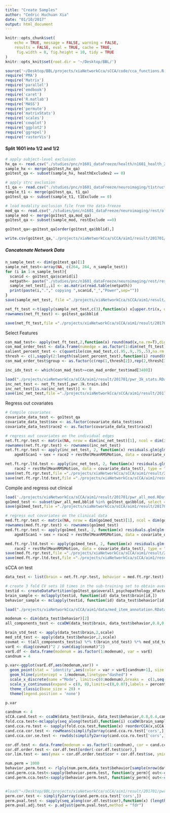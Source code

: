 ```yaml
---
title: "Create Samples"
author: "Cedric Huchuan Xia"
date: "01/10/2017"
output: html_document
---
```


```r
knitr::opts_chunk$set(
	echo = TRUE, message = FALSE, warning = FALSE,
	results = FALSE, eval = TRUE, cache = TRUE,
	 fig.width = 8, fig.height = 10, tidy = TRUE
)
knitr::opts_knit$set(root.dir = '~/Desktop/BBL/')
```

```r
source('~/Desktop/BBL/projects/xiaNetworkCca/sCCA/code/cca_functions.R')
require('PMA')
require('Matrix')
require('parallel')
require('emdbook')
require('caret')
require('R.matlab')
require('MASS')
require('permute')
require('matrixStats')
require('scales')
require('cowplot')
require('ggplot2')
require('ggrepel')
require('rasterVis')
```
#####################################
#### Split 1601 into 1/2 and 1/2 #### 
#####################################

```r

# apply subject-level exclusion
hx_qa <- read.csv("./studies/pnc/n1601_dataFreeze/health/n1601_health_20161214.csv")
sample_hx <- merge(go1test,hx_qa)
go1test_qa <- subset(sample_hx, healthExcludev2 == 0)

# apply strc exclusion
t1_qa <- read.csv("./studies/pnc/n1601_dataFreeze/neuroimaging/t1struct/old/n1601_t1QaData_v2_20161215.csv")
sample_t1 <- merge(go1test_qa, t1_qa)
go1test_qa <- subset(sample_t1, t1Exclude == 0)

# load modality exclusion file from the data-freeze
mod_qa <- read.csv("./studies/pnc/n1601_dataFreeze/neuroimaging/rest/old/n1601_RestQAData_20170318.csv")
sample_mod <- merge(go1test_qa,mod_qa)
go1test_qa <- subset(sample_mod, restExclude ==0)

go1test_qa<-go1test_qa[order(go1test_qa$bblid),]

write.csv(go1test_qa,'./projects/xiaNetworkCca/sCCA/aim1/result/201701/go1test_subject_qa.csv',row.names=FALSE, quote=FALSE)
```


#####################################
##### Concatenate Network Data ###### 
#####################################

```r
n_sample_test <- dim(go1test_qa)[1]
sample_net_test<-array(NA, c(264, 264, n_sample_test))
for (i in 1:n_sample_test){
  scanid <- go1test_qa$scanid[i]
  netpath<- paste("./studies/pnc/n1601_dataFreeze/neuroimaging/rest/restNetwork_264PowerPNC/264PowerPNCNetworks/",scanid,"_264PowerPNC_network.txt",sep="")
  sample_net_test[,,i] <- as.matrix(read.table(netpath))
  print(paste(i,"."," copying ",scanid,"_","Power",sep=""))
}
save(sample_net_test, file ="./projects/xiaNetworkCca/sCCA/aim1/result/201701/pwr_test_netmat.RData")

```


```r
net_ft_test <-t(apply(sample_net_test,c(3),function(x) x[upper.tri(x, diag = F)]))
rownames(net_ft_test) <- go1test_qa$bblid

save(net_ft_test,file ="./projects/xiaNetworkCca/sCCA/aim1/result/201701/pwr_test_net_ft.RData")
```

#####################################
########### Select Features ######### 
#####################################
```r
con_mad_test<- apply(net_ft_test,2,function(x) round(mad(x,na.rm=T),digits=4))
con_mad_order_test <- data.frame(numedge = as.factor(1:dim(net_ft_test)[2]),mad = con_mad_test[order(-con_mad_test)])
salient_percent_test <- c(quantile(con_mad_test,c(.95,.9,.75,.5),na.rm = T))
thresh <- c(1,sapply(2:length(salient_percent_test),function(i) round(mean(which(con_mad_order_test$mad == salient_percent_test[i])))), dim(net_ft_test)[2])
con_mad_order_test$group <- as.factor(c(rep(1,thresh[2]),rep(2,thresh[3]-thresh[2]),rep(3,thresh[4]-thresh[3]),rep(4,thresh[5]-thresh[4])))
```

```r
inc_idx_test <- which(con_mad_test>=con_mad_order_test$mad[3400])

load("./projects/xiaNetworkCca/sCCA/aim1/result/201701/pwr_3k_stats.RData")
inc_net_test <- net_ft_test[,pwr.3k.train.idx]
inc_net_test[is.na(inc_net_test)] <- 0
save(inc_net_test,file ="./projects/xiaNetworkCca/sCCA/aim1/result/201701/pwr_test_net_ft.RData")

```

############################################
########### Regress out covariates ######### 
############################################


```r
# Compile covariates
covariate_data_test <- go1test_qa
covariate_data_test$sex <- as.factor(covariate_data_test$sex)
covariate_data_test$race2 <- as.factor(covariate_data_test$race2)

# regress out covariates on the individual edges
net.ft.rgr.test <- matrix(NA, nrow = dim(inc_net_test)[1], ncol = dim(inc_net_test)[2])
rownames(net.ft.rgr.test) <- rownames(inc_net_test)
net.ft.rgr.test <- apply(inc_net_test, 2, function(x) residuals.glm(glm(x ~  
    ageAtScan1 + sex + race2 + restRelMeanRMSMotion, data = covariate_data_test), type = "response"))

net.ft.rgr.ltd.test <- apply(inc_net_test, 2, function(x) residuals.glm(glm(x ~  
    race2 + restRelMeanRMSMotion, data = covariate_data_test), type = "response"))
save(net.ft.rgr.test,file ="./projects/xiaNetworkCca/sCCA/aim1/result/201701/pwr_test_net_ft_rgr.RData")
save(net.ft.rgr.ltd.test,file ="./projects/xiaNetworkCca/sCCA/aim1/result/201701/pwr_test_net_ft_rgr_ltd.RData")

```

#####################################################
########### Compile and regress out clinical ######### 
#####################################################
```r
load('./projects/xiaNetworkCca/sCCA/aim1/result/201701/pwr_all_med.RData')
go1med_test <- subset(pwr_all_med,bblid %in% go1test_qa$bblid, select = -bblid)
save(go1med_test,file ="./projects/xiaNetworkCca/sCCA/aim1/result/201701/pwr_med_test.RData")
```

```r

# regress out covariates on the clinical data
med.ft.rgr.test <- matrix(NA, nrow = dim(go1med_test)[1], ncol = dim(go1med_test)[2])
rownames(med.ft.rgr.test) <- rownames(go1med_test)
med.ft.rgr.test <- apply(go1med_test, 2, function(x) residuals.glm(glm(x ~  
    ageAtScan1 + sex + race2 + restRelMeanRMSMotion, data = covariate_data_test), type = "response"))

med.ft.rgr.ltd.test <- apply(go1med_test, 2, function(x) residuals.glm(glm(x ~  
    race2 + restRelMeanRMSMotion, data = covariate_data_test), type = "response"))
save(med.ft.rgr.test,file ="./projects/xiaNetworkCca/sCCA/aim1/result/201701/pwr_test_med_ft_rgr.RData")
save(med.ft.rgr.ltd.test,file ="./projects/xiaNetworkCca/sCCA/aim1/result/201701/pwr_test_med_ft_rgr_ltd.RData")
```


###############################################################
####################### sCCA on test #########################
###############################################################
```r
data_test <- list(brain = net.ft.rgr.test, behavior = med.ft.rgr.test)

# create 3 fold CV sets 10 times in the sub-training set to obtain average
testid <- createDataPartition(go1test_qa$overall_psychopathology_4factor, p = 0.667, list =T,times=10)
brain_sample <- mclapply(testid, function(id) data_test$brain[id,])
behavior_sample <- mclapply(testid, function(id) data_test$behavior[id,])

```

```r
load("./projects/xiaNetworkCca/sCCA/aim1/data/med_item_annotation.RData")

modenum <- dim(data_test$behavior)[2]
all_components_test <- ccaDW(data_test$brain, data_test$behavior,0.8,0.4,modenum)

brain_std_test <- apply(data_test$brain,2,scale)
med_std_test <- apply(data_test$behavior,2,scale)
covmat <- t(all_components_test$u) %*% t(brain_std_test) %*% med_std_test %*% all_components_test$v
varE <- diag(covmat)^2 / sum(diag(covmat)^2)
varE.df <- data.frame(modenum = as.factor(1:modenum), var = varE)
candnum = 4

p.var<-ggplot(varE.df,aes(modenum,var)) +
  geom_point(stat = 'identity',aes(color = var > varE[candnum+1], size = var)) +
  geom_hline(yintercept = 1/modenum,linetype="dashed") +
  scale_x_discrete(name ="Mode", limits=c(0:modenum),breaks =  c(1,seq(10,modenum,10))) +
  scale_y_continuous(expand = c(0, 0),limits=c(0,0.07),labels = percent,name = "Variance Explained", breaks=seq(0,0.07,length=4)) +
  theme_classic(base_size = 20) +
  theme(legend.position = 'none') 

p.var
```

```r
candnum <- 4
sCCA.cand.test <- ccaDW(data_test$brain, data_test$behavior,0.8,0.4,candnum)
fold.cca.test<-mclapply(seq_along(testid),function(i) ccaDW(brain_sample[[i]],behavior_sample[[i]],0.8,0.4,20))
cand.cca.ro.test <- sapply(fold.cca.test,function(x) reorderCCA(x,sCCA.cand.test,20))
cand.cca.cor.test <- rowMeans(simplify2array(cand.cca.ro.test['cors',]),na.rm =T)
cand.cca.cor.se.test <- rowSds(simplify2array(cand.cca.ro.test['cors',]),na.rm =T)/sqrt(dim(cand.cca.ro.test)[2])
```

```r
cor.df.test <- data.frame(modenum = as.factor(1:candnum), cor = cand.cca.cor.test, se = cand.cca.cor.se.test)
cor.df.order.test <- cor.df.test[order(-cor.df.test$cor),]
cor.lim.test <- aes(ymax = cor.df.order.test$cor + cor.df.test$se, ymin = cor.df.order.test$cor - cor.df.test$se)
```

```r
num.perm = 1000
behavior.perm.test <- rlply(num.perm,data_test$behavior[sample(nrow(data_test$behavior)),])
cand.perm.cca.test<-sapply(behavior.perm.test, function(y_perm){ out<-ccaDWpermorder(data_test$brain,y_perm,0.8,0.4,candnum,sCCA.cand.test)} )
cand.perm.cca.test<-sapply(behavior.perm.test, function(y_perm){ out<-ccaDWpermorg(data_test$brain,y_perm,0.8,0.4,candnum)} )


#load("~/Desktop/BBL/projects/xiaNetworkCca/sCCA/aim1/result/201701/pwr_perm_cca.RData")
perm.cor.test <- simplify2array(cand.perm.cca.test['cors',])
perm.pval.test <- sapply(seq_along(cor.df.test$cor),function(x) (length(which(perm.cor.test[x,] >= cor.df.test$cor[x])) ) / num.perm)
perm.pval.adj.test <- p.adjust(perm.pval.test,method = "fdr")

```